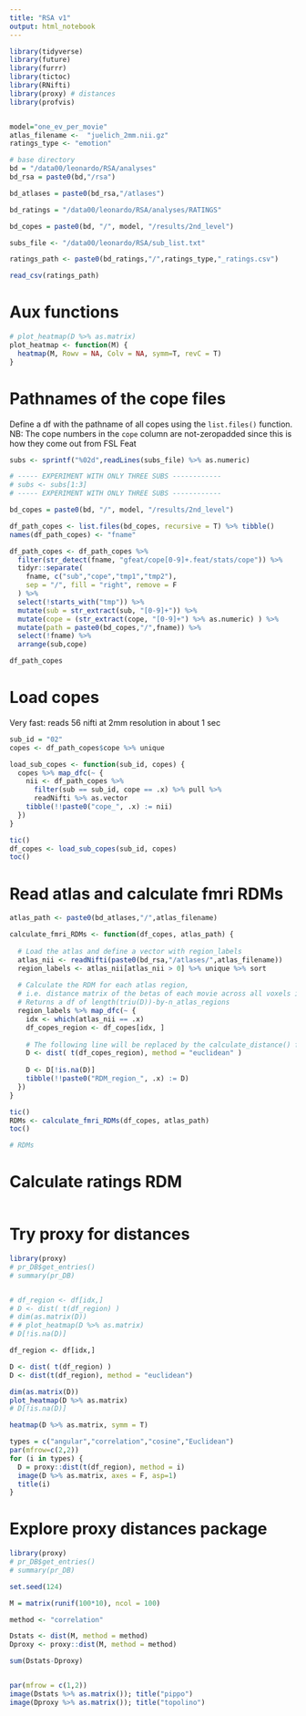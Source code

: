 ```yaml
---
title: "RSA v1"
output: html_notebook
---
```


```r
library(tidyverse)
library(future)
library(furrr)
library(tictoc)
library(RNifti)
library(proxy) # distances
library(profvis)


model="one_ev_per_movie"
atlas_filename <-  "juelich_2mm.nii.gz"
ratings_type <- "emotion"

# base directory
bd = "/data00/leonardo/RSA/analyses"
bd_rsa = paste0(bd,"/rsa")

bd_atlases = paste0(bd_rsa,"/atlases")

bd_ratings = "/data00/leonardo/RSA/analyses/RATINGS"

bd_copes = paste0(bd, "/", model, "/results/2nd_level")

subs_file <- "/data00/leonardo/RSA/sub_list.txt"

ratings_path <- paste0(bd_ratings,"/",ratings_type,"_ratings.csv")

read_csv(ratings_path)

```


# Aux functions
```r

# plot_heatmap(D %>% as.matrix)
plot_heatmap <- function(M) {
  heatmap(M, Rowv = NA, Colv = NA, symm=T, revC = T)
}

```


# Pathnames of the cope files
Define a df with the pathname of all copes using the `list.files()` function.
NB: The cope numbers in the `cope` column are not-zeropadded since this is how they come out from FSL Feat

```r


subs <- sprintf("%02d",readLines(subs_file) %>% as.numeric)

# ----- EXPERIMENT WITH ONLY THREE SUBS ------------
# subs <- subs[1:3]
# ----- EXPERIMENT WITH ONLY THREE SUBS ------------

bd_copes = paste0(bd, "/", model, "/results/2nd_level")

df_path_copes <- list.files(bd_copes, recursive = T) %>% tibble()
names(df_path_copes) <- "fname"

df_path_copes <- df_path_copes %>%
  filter(str_detect(fname, "gfeat/cope[0-9]+.feat/stats/cope")) %>%
  tidyr::separate(
    fname, c("sub","cope","tmp1","tmp2"),
    sep = "/", fill = "right", remove = F
  ) %>% 
  select(!starts_with("tmp")) %>% 
  mutate(sub = str_extract(sub, "[0-9]+")) %>% 
  mutate(cope = (str_extract(cope, "[0-9]+") %>% as.numeric) ) %>% 
  mutate(path = paste0(bd_copes,"/",fname)) %>% 
  select(!fname) %>% 
  arrange(sub,cope)

df_path_copes

```


# Load copes
Very fast: reads 56 nifti at 2mm resolution in about 1 sec
```r
sub_id = "02"
copes <- df_path_copes$cope %>% unique

load_sub_copes <- function(sub_id, copes) {
  copes %>% map_dfc(~ {
    nii <- df_path_copes %>% 
      filter(sub == sub_id, cope == .x) %>% pull %>%  
      readNifti %>% as.vector
    tibble(!!paste0("cope_", .x) := nii)
  }) 
}

tic()
df_copes <- load_sub_copes(sub_id, copes)
toc()

```


# Read atlas and calculate fmri RDMs
```r

atlas_path <- paste0(bd_atlases,"/",atlas_filename)

calculate_fmri_RDMs <- function(df_copes, atlas_path) {
  
  # Load the atlas and define a vector with region_labels
  atlas_nii <- readNifti(paste0(bd_rsa,"/atlases/",atlas_filename))
  region_labels <- atlas_nii[atlas_nii > 0] %>% unique %>% sort
  
  # Calculate the RDM for each atlas region, 
  # i.e. distance matrix of the betas of each movie across all voxels in that ROI.
  # Returns a df of length(triu(D))-by-n_atlas_regions
  region_labels %>% map_dfc(~ {
    idx <- which(atlas_nii == .x)
    df_copes_region <- df_copes[idx, ]
    
    # The following line will be replaced by the calculate_distance() fn
    D <- dist( t(df_copes_region), method = "euclidean" )
    
    D <- D[!is.na(D)]
    tibble(!!paste0("RDM_region_", .x) := D)
  })
}

tic()
RDMs <- calculate_fmri_RDMs(df_copes, atlas_path)
toc()

# RDMs

```



# Calculate ratings RDM
```r

```






















# Try proxy for distances

```r
library(proxy)
# pr_DB$get_entries() 
# summary(pr_DB)


# df_region <- df[idx,]
# D <- dist( t(df_region) )
# dim(as.matrix(D))
# # plot_heatmap(D %>% as.matrix)
# D[!is.na(D)]

df_region <- df[idx,]

D <- dist( t(df_region) )
D <- dist(t(df_region), method = "euclidean")

dim(as.matrix(D))
plot_heatmap(D %>% as.matrix)
# D[!is.na(D)]

heatmap(D %>% as.matrix, symm = T)

types = c("angular","correlation","cosine","Euclidean") 
par(mfrow=c(2,2))
for (i in types) {
  D = proxy::dist(t(df_region), method = i)
  image(D %>% as.matrix, axes = F, asp=1)
  title(i)
}

```


# Explore proxy distances package
```r

library(proxy)
# pr_DB$get_entries() 
# summary(pr_DB)

set.seed(124)

M = matrix(runif(100*10), ncol = 100)

method <- "correlation"

Dstats <- dist(M, method = method)
Dproxy <- proxy::dist(M, method = method)

sum(Dstats-Dproxy)


par(mfrow = c(1,2))
image(Dstats %>% as.matrix()); title("pippo")
image(Dproxy %>% as.matrix()); title("topolino")



```


















